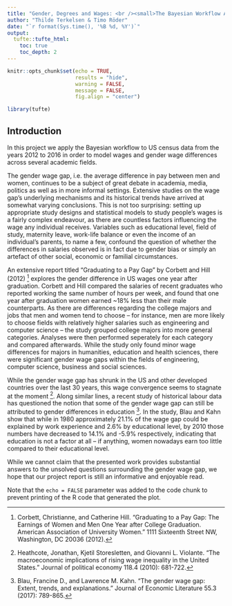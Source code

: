 ```yaml
---
title: "Gender, Degrees and Wages: <br /><small>The Bayesian Workflow Applied to US Census Data</small>"
author: "Thilde Terkelsen & Timo Röder"
date: "`r format(Sys.time(), '%B %d, %Y')`"
output:
  tufte::tufte_html:
    toc: true
    toc_depth: 2
---
```


```r
knitr::opts_chunk$set(echo = TRUE, 
                      results = "hide", 
                      warning = FALSE, 
                      message = FALSE,
                      fig.align = "center")

library(tufte)
```

## Introduction
In this project we apply the Bayesian workflow to US census data from the years 2012 to 2016 in order to model wages and gender wage differences across several academic fields. 

The gender wage gap, i.e. the average difference in pay between men and women, 
continues to be a subject of great debate in academia, media, politics as well as in more informal settings.
Extensive studies on the wage gap's underlying mechanisms and its historical trends have arrived at somewhat varying conclusions. 
This is not too surprising: setting up appropriate study designs and statistical models to study people's wages is a fairly complex endeavour, as there are countless factors influencing the wage any individual receives. 
Variables such as educational level, field of study, maternity leave, work-life balance or even the income of an individual's parents, to name a few, confound the question of whether the differences in salaries observed is in fact due to gender bias or simply an artefact of other social, economic or familial circumstances.

An extensive report titled “Graduating to a Pay Gap” by Corbett and Hill (2012) [^1] explores the gender difference in US wages one year after graduation. 
Corbett and Hill compared the salaries of recent graduates who reported working the same number of hours per week, and found that one year after graduation women earned ~18% less than their male counterparts. 
As there are differences regarding the college majors and jobs that men and women tend to choose -- for instance, men are more likely to choose fields with relatively higher salaries such as engineering and computer science -- the study grouped college majors into more general categories.
Analyses were then performed seperately for each category and compared afterwards.
While the study only found minor wage differences for majors in humanities, education and health sciences, there were significant gender wage gaps within the fields of engineering, computer science, business and social sciences. 

While the gender wage gap has shrunk in the US and other developed countries over the last 30 years, this wage convergence seems to stagnate at the moment [^2]. 
Along similar lines, a recent study of historical labour data has questioned the notion that some of the gender wage gap can still be attributed to gender differences in education [^3]. 
In the study, Blau and Kahn show that while in 1980 approximately 21.1% of the wage gap could be explained by work experience and 2.6% by educational level, by 2010 those numbers have decreased to 14.1% and -5.9% respectively, indicating that education is not a factor at all -- if anything, women nowadays earn too little compared to their educational level.

While we cannot claim that the presented work provides substantial answers to the unsolved questions surrounding the gender wage gap, we hope that our project report is still an informative and enjoyable read.

Note that the `echo = FALSE` parameter was added to the code chunk to prevent printing of the R code that generated the plot.

[^1]: Corbett, Christianne, and Catherine Hill. “Graduating to a Pay Gap: The Earnings of Women and Men One Year after College Graduation. American Association of University Women.” 1111 Sixteenth Street NW, Washington, DC 20036 (2012).

[^2]: Heathcote, Jonathan, Kjetil Storesletten, and Giovanni L. Violante. "The macroeconomic implications of rising wage inequality in the United States." Journal of political economy 118.4 (2010): 681-722.

[^3]: Blau, Francine D., and Lawrence M. Kahn. "The gender wage gap: Extent, trends, and explanations." Journal of Economic Literature 55.3 (2017): 789-865.
